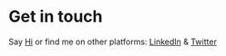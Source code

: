 # Get in touch

Say [Hi](mailto:rachidbaaziz.contact@gmail.com) or find me on other platforms: [LinkedIn](https://www.linkedin.com/in/rachidbaaziz/) & [Twitter](https://twitter.com/rachidba_)
